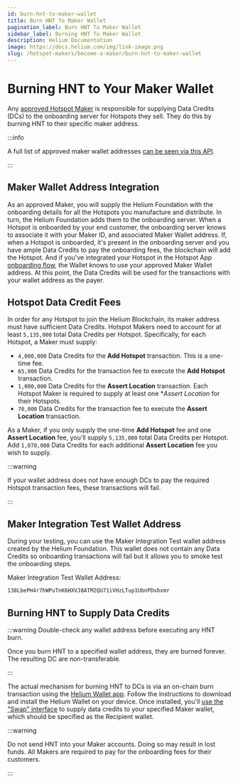 ```yaml
---
id: burn-hnt-to-maker-wallet
title: Burn HNT To Maker Wallet
pagination_label: Burn HNT To Maker Wallet
sidebar_label: Burning HNT To Maker Wallet
description: Helium Documentation
image: https://docs.helium.com/img/link-image.png
slug: /hotspot-makers/become-a-maker/burn-hnt-to-maker-wallet
---
```


# Burning HNT to Your Maker Wallet


<LegacyContentBanner />

Any [approved Hotspot Maker](/network-iot/hotspots-iot/full-hotspots) is responsible for supplying
Data Credits (DCs) to the onboarding server for Hotspots they sell. They do this by burning HNT to
their specific maker address.

:::info

A full list of approved maker wallet addresses
[can be seen via this API](https://onboarding.dewi.org/api/v2/makers).

:::

## Maker Wallet Address Integration

As an approved Maker, you will supply the Helium Foundation with the onboarding details for all the
Hotspots you manufacture and distribute. In turn, the Helium Foundation adds them to the onboarding
server. When a Hotspot is onboarded by your end customer, the onboarding server knows to associate
it with your Maker ID, and associated Maker Wallet address. If, when a Hotspot is onboarded, it's
present in the onboarding server and you have ample Data Credits to pay the onboarding fees, the
blockchain will add the Hotspot. And if you've integrated your Hotspot in the Hotspot App
[onboarding flow](/hotspot-makers/become-a-maker/hotspot-integration-testing), the Wallet knows to
use your approved Maker Wallet address. At this point, the Data Credits will be used for the
transactions with your wallet address as the payer.

## Hotspot Data Credit Fees

In order for any Hotspot to join the Helium Blockchain, its maker address must have sufficient Data
Credits. Hotspot Makers need to account for at least `5,135,000` total Data Credits per Hotspot.
Specifically, for each Hotspot, a Maker must supply:

- `4,000,000` Data Credits for the **Add Hotspot** transaction. This is a one-time fee.
- `65,000` Data Credits for the transaction fee to execute the **Add Hotspot** transaction.
- `1,000,000` Data Credits for the **Assert Location** transaction. Each Hotspot Maker is required
  to supply at least one \*_Assert Location_ for their Hotspots.
- `70,000` Data Credits for the transaction fee to execute the **Assert Location** transaction.

As a Maker, if you only supply the one-time **Add Hotspot** fee and one **Assert Location** fee,
you'll supply `5,135,000` total Data Credits per Hotspot. Add `1,070,000` Data Credits for each
additional **Assert Location** fee you wish to supply.

:::warning

If your wallet address does not have enough DCs to pay the required Hotspot transaction fees, these
transactions will fail.

:::

## Maker Integration Test Wallet Address

During your testing, you can use the Maker Integration Test wallet address created by the Helium
Foundation. This wallet does not contain any Data Credits so onboarding transactions will fail but
it allows you to smoke test the onboarding steps.

Maker Integration Test Wallet Address:

```bash
138LbePH4r7hWPuTnK6HXVJ8ATM2QU71iVHzLTup1UbnPDvbxmr
```

## Burning HNT to Supply Data Credits

:::warning Double-check any wallet address before executing any HNT burn.

Once you burn HNT to a specified wallet address, they are burned forever. The resulting DC are
non-transferable.

:::

The actual mechanism for burning HNT to DCs is via an on-chain burn transaction using the
[Helium Wallet app](/wallets/helium-wallet-app). Follow the instructions to download and install the
Helium Wallet on your device. Once installed, you'll
[use the "Swap" interface](/hotspot-makers/become-a-maker/funding-a-maker-account) to supply data
credits to your specified Maker wallet, which should be specified as the Recipient wallet.

:::warning

Do not send HNT into your Maker accounts. Doing so may result in lost funds. All Makers are required
to pay for the onboarding fees for their customers.

:::
